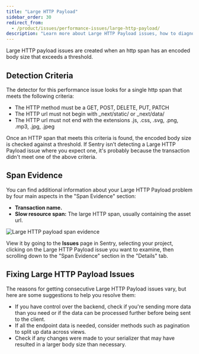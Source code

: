 ```yaml
---
title: "Large HTTP Payload"
sidebar_order: 30
redirect_from:
  - /product/issues/performance-issues/large-http-payload/
description: "Learn more about Large HTTP Payload issues, how to diagnose and fix them."
---
```


<Include name="early-adopter-note.mdx" />

Large HTTP payload issues are created when an http span has an encoded body size that exceeds a threshold.

## Detection Criteria

The detector for this performance issue looks for a single http span that meets the following criteria:

- The HTTP method must be a GET, POST, DELETE, PUT, PATCH
- The HTTP url must not begin with _next/static/ or _next/data/
- The HTTP url must not end with the extensions .js, .css, .svg, .png, .mp3, .jpg, .jpeg

Once an HTTP span that meets this criteria is found, the encoded body size is checked against a threshold. If Sentry isn't detecting a Large HTTP Payload issue where you expect one, it's probably because the transaction didn't meet one of the above criteria.

## Span Evidence

You can find additional information about your Large HTTP Payload problem by four main aspects in the "Span Evidence" section:

- **Transaction name.**
- **Slow resource span:** The large HTTP span, usually containing the asset url.

![Large HTTP payload span evidence](span-evidence.png)

View it by going to the **Issues** page in Sentry, selecting your project, clicking on the Large HTTP Payload issue you want to examine, then scrolling down to the "Span Evidence" section in the "Details" tab.

## Fixing Large HTTP Payload Issues

The reasons for getting consecutive Large HTTP Payload issues vary, but here are some suggestions to help you resolve them:
- If you have control over the backend, check if you're sending more data than you need or if the data can be processed further before being sent to the client.
- If all the endpoint data is needed, consider methods such as pagination to split up data across views.
- Check if any changes were made to your serializer that may have resulted in a larger body size than necessary.